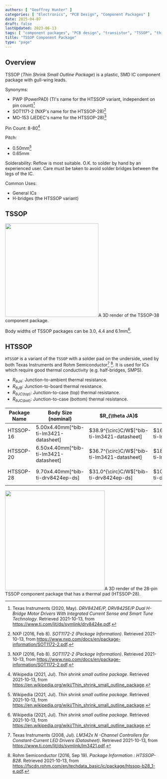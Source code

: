 ```yaml
---
authors: [ "Geoffrey Hunter" ]
categories: [ "Electronics", "PCB Design", "Component Packages" ]
date: 2015-04-07
draft: false
lastUpdated: 2023-06-13
tags: [ "component packages", "PCB design", "transistor", "TSSOP", "thin scale small-outline package", "HTSSOP" ]
title: "TSSOP Component Package"
type: "page"
---
```



## Overview

TSSOP (_Thin Shrink Small Outline Package_) is a plastic, SMD IC component package with gull-wing leads.

Synonyms:

* PWP (PowerPAD) (TI's name for the HTSSOP variant, independent on pin count)[^bib-ti-drv8424ep-ds]
* SOT1171-2 (NXP's name for the HTSSOP-28)[^bib-nxp-sot1172-2-pack-info]
* MO-153 (JEDEC's name for the HTSSOP-28)[^bib-nxp-sot1172-2-pack-info]

Pin Count: 8-80[^bib-wikipedia-tssop]

Pitch:

* 0.50mm[^bib-wikipedia-tssop]
* 0.65mm

Solderability: Reflow is most suitable. O.K. to solder by hand by an experienced user. Care must be taken to avoid solder bridges between the legs of the IC.

Common Uses:

* General ICs
* H-bridges (the HTSSOP variant)

## TSSOP


<Image src={tssop_38_component_package_3d_render} width="300px">A 3D render of the TSSOP-38 component package.</Image>

Body widths of TSSOP packages can be 3.0, 4.4 and 6.1mm[^bib-wikipedia-tssop].

## HTSSOP

`HTSSOP` is a variant of the `TSSOP` with a solder pad on the underside, used by both Texas Instruments and Rohm Semiconductor[^bib-ti-lm3421-datasheet] [^bib-rohm-htssop]. It is used for ICs which require good thermal conductivity (e.g. half-bridges, SMPS).

* $R_{\theta JA}$: Junction-to-ambient thermal resistance.
* $R_{\theta JB}$: Junction-to-board thermal resistance.
* $R_{\theta JC(top)}$: Junction-to-case (top) thermal resistance.
* $R_{\theta JC(bot)}$: Junction-to-case (bottom) thermal resistance.

<table>
  <thead>
    <tr>
      <th>Package Name</th>
      <th width="100">Body Size (nominal)</th>
      <th width="100">$R_{\theta JA}$</th>
      <th width="100">$R_{\theta JB}$</th>
      <th width="100">$R_{\theta JC(top)}$</th>
      <th width="100">$R_{\theta JC(bot)}$</th>
    </tr>
  </thead>
  <tbody>
    <tr>
      <td>HTSSOP-16</td>
      <td>5.00x4.40mm[^bib-ti-lm3421-datasheet]</td>
      <td>$38.9^{\circ}C/W$[^bib-ti-lm3421-datasheet]</td>
      <td>$16.8^{\circ}C/W$[^bib-ti-lm3421-datasheet]</td>
      <td>$23.1^{\circ}C/W$[^bib-ti-lm3421-datasheet]</td>
      <td>$1.7^{\circ}C/W$[^bib-ti-lm3421-datasheet]</td>
    </tr>
    <tr>
      <td>HTSSOP-20</td>
      <td>6.50x4.40mm[^bib-ti-lm3421-datasheet]</td>
      <td>$36.7^{\circ}C/W$[^bib-ti-lm3421-datasheet]</td>
      <td>$18^{\circ}C/W$[^bib-ti-lm3421-datasheet]</td>
      <td>$21.5^{\circ}C/W$[^bib-ti-lm3421-datasheet]</td>
      <td>$1.9^{\circ}C/W$[^bib-ti-lm3421-datasheet]</td>
    </tr>
    <tr>
      <td>HTSSOP-28</td>
      <td>9.70x4.40mm[^bib-ti-drv8424ep-ds]</td>
      <td>$31.0^{\circ}C/W$[^bib-ti-drv8424ep-ds]</td>
      <td>$10.8^{\circ}C/W$[^bib-ti-drv8424ep-ds]</td>
      <td>$25.2 ^{\circ}C/W$[^bib-ti-drv8424ep-ds]</td>
      <td>$3.3^{\circ}C/W$[^bib-ti-drv8424ep-ds]</td>
    </tr>
  </tbody>
</table>


<Image src={htssop_28_component_package_3d_render_with_thermal_pad} width="320px">A 3D render of the 28-pin TSSOP component package that has a thermal pad (HTSSOP-28).</Image>

[^bib-ti-lm3421-datasheet]: Texas Instruments (2008, Jul). _LM342x N -Channel Controllers for Constant-Current LED Drivers (Datasheet)_. Retrieved 2021-10-13, from https://www.ti.com/lit/ds/symlink/lm3421.pdf.
[^bib-nxp-sot1172-2-pack-info]: NXP (2016, Feb 8). _SOT1172-2 (Package Information)_. Retrieved 2021-10-13, from https://www.nxp.com/docs/en/package-information/SOT1172-2.pdf.
[^bib-ti-drv8424ep-ds]: Texas Instruments (2020, May). _DRV8424E/P, DRV8425E/P Dual H-Bridge Motor Drivers With Integrated Current Sense
and Smart Tune Technology_. Retrieved 2021-10-13, from https://www.ti.com/lit/ds/symlink/drv8424e.pdf.
[^bib-wikipedia-tssop]: Wikipedia (2021, Jul). _Thin shrink small outline package_. Retrieved 2021-10-13, from https://en.wikipedia.org/wiki/Thin_shrink_small_outline_package.
[^bib-rohm-htssop]: Rohm Semiconductor (2016, Sep 19). _Package Information : HTSSOP-B28_. Retrieved 2021-10-13, from https://fscdn.rohm.com/en/techdata_basic/ic/package/htssop-b28_1-e.pdf.
